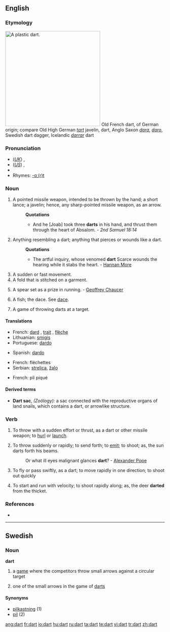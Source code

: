 ==English==

===Etymology===
[[Image:Plastic-Dart.jpg|300px|right|A plastic dart.]]
Old French dart, of German origin; compare Old High German ''[[tart]]'' javelin, dart, Anglo Saxon ''[[dara]]'', ''[[daro]]'', Swedish dart dagger, Icelandic ''[[darrar]]'' dart

===Pronunciation===
* (''[[Received Pronunciation|UK]]'') {{IPA|/dɑːt/}}, {{SAMPA|/dA:t/}}
* (''[[General American|US]]'') {{IPA|/dɑɚt/}}, {{SAMPA|/dA@`t/}}
* {{audio|en-us-dart.ogg|Audio (US)}}
* Rhymes: [[Rhymes:English:-ɑː(r)t|-ɑː(r)t]]

===Noun===
{{en-noun}}

# A pointed missile weapon, intended to be thrown by the hand; a short lance; a javelin; hence, any sharp-pointed missile weapon, as an arrow.
#: '''Quotations'''
#:* And he [Joab] took three '''darts''' in his hand, and thrust them through the heart of Absalom. - ''2nd Samuel 18:14''
# Anything resembling a dart; anything that pierces or wounds like a dart.
#: '''Quotations'''
#:* The artful inquiry, whose venomed '''dart''' Scarce wounds the hearing while it stabs the heart. - [[Hannan More]]
# A sudden or fast movement.
# A fold that is stitched on a garment.
# {{obsolete}} A spear set as a prize in running. - [[Geoffrey Chaucer]]
# {{zoology}} A fish; the dace. See [[dace]].
# {{in plural}} A game of throwing darts at a target.

====Translations====
{{trans-top|a missile}}
* French: [[dard]] {{m}}, [[trait]] {{m}}, [[flèche]] {{f}}
* Lithuanian: [[smigis]] {{m}}
* Portuguese: [[dardo]] {{m}}
{{trans-mid}}
* Spanish: [[dardo]] {{m}}
{{trans-bottom}}

{{trans-top|a game}}
* French: fléchettes {{f|p}}
* Serbian: [[strelica]], [[žalo]]
{{trans-mid}}
{{trans-bottom}}

{{trans-top|a fold}}
* French: pli piqué {{m|s}}
{{trans-mid}}
{{trans-bottom}}

====Derived terms====
* '''Dart sac''', ''(Zoölogy):'' a sac connected with the reproductive organs of land snails, which contains a dart, or arrowlike structure.

===Verb===
{{en-verb}}

# {{transitive}} To throw with a sudden effort or thrust, as a dart or other missile weapon; to [[hurl]] or [[launch]].
# {{transitive}} To throw suddenly or rapidly; to send forth; to [[emit]]; to shoot; as, the sun darts forth his beams.
#: Or what ill eyes malignant glances '''dart'''? - [[w:Alexander Pope|Alexander Pope]]
# {{intransitive}} To fly or pass swiftly, as a dart; to move rapidly in one direction; to shoot out quickly
# {{intransitive}} To start and run with velocity; to shoot rapidly along; as, the deer '''darted''' from the thicket.

===References===
* {{R:1913}}

----

==Swedish==

===Noun===
'''dart''' {{c}}

# a [[game]] where the competitors throw small arrows against a circular target
# {{rare}} one of the small arrows in the game of [[darts]]

====Synonyms====
* [[pilkastning]] (1)
* [[pil]] (2)

[[ang:dart]]
[[fr:dart]]
[[io:dart]]
[[hu:dart]]
[[ru:dart]]
[[ta:dart]]
[[te:dart]]
[[vi:dart]]
[[tr:dart]]
[[zh:dart]]